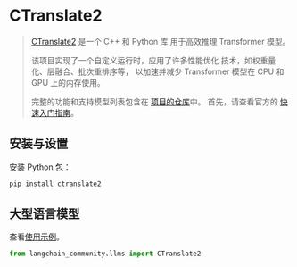 # CTranslate2

>[CTranslate2](https://opennmt.net/CTranslate2/quickstart.html) 是一个 C++ 和 Python 库
> 用于高效推理 Transformer 模型。
>
>该项目实现了一个自定义运行时，应用了许多性能优化
> 技术，如权重量化、层融合、批次重排序等，
> 以加速并减少 Transformer 模型在 CPU 和 GPU 上的内存使用。
>
>完整的功能和支持模型列表包含在
> [项目的仓库](https://opennmt.net/CTranslate2/guides/transformers.html)中。
> 首先，请查看官方的 [快速入门指南](https://opennmt.net/CTranslate2/quickstart.html)。


## 安装与设置

安装 Python 包：

```bash
pip install ctranslate2
```


## 大型语言模型

查看[使用示例](/docs/integrations/llms/ctranslate2)。

```python
from langchain_community.llms import CTranslate2
```
